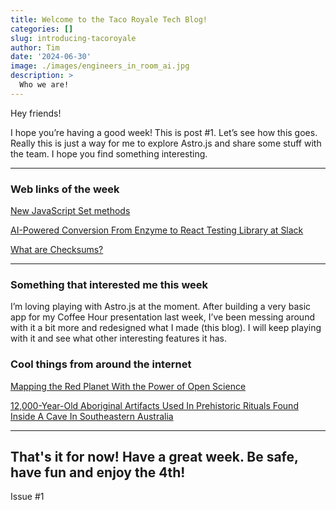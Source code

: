 ```yaml
---
title: Welcome to the Taco Royale Tech Blog!
categories: []
slug: introducing-tacoroyale
author: Tim
date: '2024-06-30'
image: ./images/engineers_in_room_ai.jpg
description: >
  Who we are!
---
```


Hey friends!

I hope you’re having a good week! This is post #1. Let’s see how this goes. Really this is just a way for me to explore Astro.js and share some stuff with the team. I hope you find something interesting.

---

### Web links of the week

[New JavaScript Set methods](https://developer.mozilla.org/en-US/blog/javascript-set-methods/)

[AI-Powered Conversion From Enzyme to React Testing Library at Slack](https://slack.engineering/balancing-old-tricks-with-new-feats-ai-powered-conversion-from-enzyme-to-react-testing-library-at-slack/)

[What are Checksums?](https://blog.algomaster.io/p/what-are-checksums)

---

### Something that interested me this week

I’m loving playing with Astro.js at the moment. After building a very basic app for my Coffee Hour presentation last week, I’ve been messing around with it a bit more and redesigned what I made (this blog). I will keep playing with it and see what other interesting features it has.

### Cool things from around the internet

[Mapping the Red Planet With the Power of Open Science](https://nam10.safelinks.protection.outlook.com/?url=https%3A%2F%2Fwww.jpl.nasa.gov%2Fnews%2Fmapping-the-red-planet-with-the-power-of-open-science%3Futm_source%3Dcassidoo%26utm_medium%3Demail%26utm_campaign%3Dthe-days-you-work-are-the-best-days-georgia&data=05%7C02%7Ctparsons%40godaddy.com%7Cc0ec5d385d9746d2302508dc999ffd97%7Cd5f1622b14a345a6b069003f8dc4851f%7C0%7C0%7C638554159655000540%7CUnknown%7CTWFpbGZsb3d8eyJWIjoiMC4wLjAwMDAiLCJQIjoiV2luMzIiLCJBTiI6Ik1haWwiLCJXVCI6Mn0%3D%7C20000%7C%7C%7C&sdata=PR03pTF1FgS7mq7vxsS0Z6xnZPQKXfahU7cWix7E6Zc%3D&reserved=0)

[12,000-Year-Old Aboriginal Artifacts Used In Prehistoric Rituals Found Inside A Cave In Southeastern Australia](https://allthatsinteresting.com/aboriginal-artifacts-cloggs-cave)

---

## That's it for now! Have a great week. Be safe, have fun and enjoy the 4th!

Issue #1
